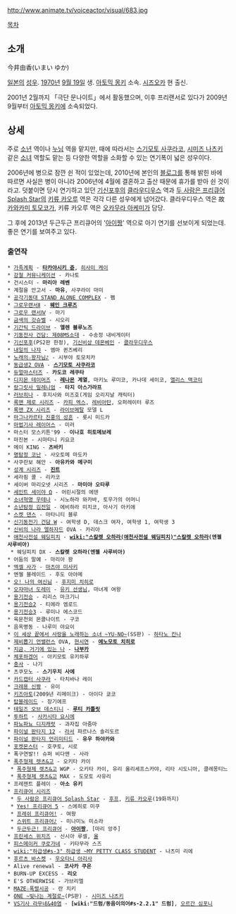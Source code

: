http://www.animate.tv/voiceactor/visual/683.jpg

[[목차]]

== 소개 ==
今井由香(いまい ゆか)

[[일본]]의 [[성우]]. [[1970년]] [[9월 19일]] 생. [[아토믹 몽키]] 소속. [[시즈오카]] 현 출신.

2001년 2월까지 「극단 문나이트」에서 활동했으며, 이후 프리랜서로 있다가 2009년 9월부터 [[아토믹 몽키]]에 소속되었다.

== 상세 ==
주로 [[소년]] 역이나 [[누님]] 역을 맡지만, 때에 따라서는 [[스기모토 사쿠라코]], [[시미즈 나츠키]] 같은 [[소녀]] 역할도 맡는 등 다양한 역할을 소화할 수 있는 연기폭이 넓은 성우이다.

2006년에 병으로 잠깐 쉰 적이 있었는데, 2010년에 본인의 [[블로그]]를 통해 밝힌 바에 따르면 사실은 병이 아니라 2006년에 4월에 결혼하고 출산 때문에 휴가를 받아 쉰 것이라고. 덧붙이면 당시 연기하고 있던 [[기신포후]]의 [[클라우디우스]] 역과 [[두 사람은 프리큐어 Splash Star]]의 [[키류 카오루]] 역은 각각 다른 성우에게 넘어갔다. 클라우디우스 역은 故 [[카와카미 토모코]]가, 키류 카오루 역은 [[오카무라 아케미]]가 담당.

그 후에 2013년 두근두근 프리큐어의 '[[아이짱]]' 역으로 아기 연기를 선보이게 되었는데. 좋은 연기를 보여주고 있다.

=== 출연작 ===
 * [[가족계획]] - '''[[타카야시키 쥰]]''', [[히사미 케이]]
 * [[강철 커뮤니케이션]] - 카나토
 * 건시스터 - '''마리아 레벤'''
 * 계절을 안고서 - '''마유''', 사쿠라이 마미
 * [[공각기동대|공각기동대 STAND ALONE COMPLEX]] - 펨
 * [[그로우랜서Ⅱ]] - '''[[웨인 크루즈]]'''
 * [[그로우 랜서Ⅳ]] - 마기
 * [[금색의 갓슈벨]] - 시오리
 * [[기간틱 드라이브]] - '''엘렌 블루노즈'''
 * [[기동전사 건담: 제08MS소대]] - 수송정 내비게이터
 * [[기신포후]](PS2판 한정), [[기신비상 데몬베인]] - [[클라우디우스]]
 * [[내일의 나쟈]] - 엠마 퀸즈베리
 * [[노래의☆왕자님♪]] - 시부야 토모치카
 * [[동급생2 OVA]] - '''[[스기모토 사쿠라코]]'''
 * [[듀얼마스터즈]] - '''카도코 레쿠타'''
 * [[디지몬 테이머즈]] - '''[[레나몬]] 계열''', 마키노 루미코, 카나데 세이코, [[앨리스 맥코이]]
 * [[랑그릿사 밀레니엄]] - '''타지 아스가라프'''
 * [[러브히나]] - 후지사와 미즈호(게임 오리지날 캐릭터)
 * [[록맨 제로 시리즈]] - [[카피 엑스]], [[레비아탄]], 오퍼레이터 루즈
 * [[록맨 ZX 시리즈]] - [[라이브메탈]] 모델 L
 * [[마그나카르타 진홍의 성흔]] - 롯시 미드카
 * [[마법기사 레이어스]] - 미러
 * 마스터 모스키튼'99 - '''이나호 히토메보레'''
 * 마진본 - 시마타니 키요코
 * 메이 KING - '''츠바키'''
 * [[명탐정 코난]] - 사오토메 마도카
 * 사쿠란보 해안 - '''아유카와 메구미'''
 * [[성계 시리즈]] - '''[[진트]]'''
 * 세라핌 콜 - 리카코
 * 세이버 마리오넷 시리즈 - '''마미야 오타루'''
 * [[세인트 세이야 Ω]] - 어린시절의 에덴
 * [[소녀혁명 우테나]] - 시노하라 와카바, 토우가의 어머니
 * [[소년탐정 김전일/애니메이션|소년탐정 김전일]] - 에비하라 미치코, 아사기 아키에
 * [[스켓 댄스]] - 마타니티 블루
 * [[신기동전기 건담 W]] - 여학생 D, 데스크 여자, 여학생 1, 여학생 3
 * [[신비의 나라 엘하자드]] OVA - 카리아
 * [[애천사전설 웨딩피치]] - '''[[wiki:"스칼렛 오하라(애천사전설 웨딩피치)"스칼렛 오하라]](엔젤 사루비아)'''
  * 웨딩피치 DX - '''스칼렛 오하라(엔젤 사루비아)'''
 * 어둠의 말예 - 마리아 왕
 * [[엑셀 사가]] - [[마츠야 미사키]]
 * 엔젤 블레이드 - 후도 아야메
 * [[오! 나의 여신님]] - [[후지미 치히로]]
 * [[오쟈마녀 도레미]] - [[유키 선생님]], 마녀계 여왕
 * [[용기전승]] - 리리스 마크기니
 * [[용기전승2]] - 티에라 엠로드
 * [[용기전승3]] - 루미나 에스코드
 * 육문천외 몬콜나이트 - 구코
 * 음옥병동 - 나루미 야요이
 * [[이 세상 끝에서 사랑을 노래하는 소녀 ~YU-NO~]](SS판) - [[하타노 칸나]]
 * [[제비뽑기 언밸런스]] OVA, [[현시연]] - '''[[에노모토 치히로]]'''
 * [[지금, 거기에 있는 나]] - '''[[나부카]]'''
 * [[체포하겠어]] - 아키모토 유키하루
 * [[충사]] - 나기
 * 츠쿠모노 - '''스기우치 사에'''
 * [[카드캡터 사쿠라]] - 타치바나 레이
 * [[크레용 신짱]] - 유이
 * [[키즈아토]](2009년 리메이크) - 아이다 쿄코
 * [[탑블레이드]] - 장기에프
 * [[테일즈 오브 데스티니]] - '''[[루티 카틀릿]]'''
 * [[투하트]] - [[사카시타 요시에]]
 * [[파뇨파뇨 디지캐럿]] - 과자집 아줌마
 * [[파이널 판타지 12]] - [[라서]] 파르나스 솔리도르
 * [[파이널 판타지 언리미티드]] - '''유우 하야카와'''
 * [[포켓몬스터(애니메이션)|포켓몬스터]] - 호쿠토, 시로
 * 폭구연발!! 슈퍼 비다맨 - 사라
 * [[폭주형제 렛츠&고]] - 오키타 카이
  * [[폭주형제 렛츠&고]] WGP - 오키타 카이, 유리 올리세프스카야, 리타 시도니아, 클레몽티느
  * [[폭주형제 렛츠&고]] MAX - 도모토 사유리
 * 프레젠트 플레이 - '''아소 유키'''
 * [[프리큐어 시리즈]]
  * [[두 사람은 프리큐어 Splash Star]] - [[후프]], [[키류 카오루]](19화까지)
  * [[Yes! 프리큐어 5]] - 스에히로 미쿠
  * [[프레쉬 프리큐어!]] - 여왕
  * [[스위트 프리큐어♪]] - 미나미노 미소라 
  * [[두근두근! 프리큐어]] - '''[[아이짱]]''', [마리 앙주]
 * [[프린세스 위치즈]] - 신시아 루셀, [[올]]
 * [[피스메이커 쿠로가네]] - 키타무라 스즈
 * [[wiki:"하급생#s-3" 하급생 ~MY PETTY CLASS STUDENT]] - 나츠미 리에
 * [[후르츠 바스켓]] - [[우오타니 아리사]]
 * Alive renewal - '''코사카 쿠온'''
 * BURN-UP EXCESS - '''리오'''
 * E'S OTHERWISE - 가브리엘
 * [[MAZE☆폭렬시공]] - 란 치키
 * [[ONE ~빛나는 계절로~]](PS판) - [[시미즈 나츠키]]
 * [[VS기사 라무네&40염]] - '''[wiki:"드럼/동음이의어#s-2.2.1" 드럼]''', [[오르간 심포니]]
